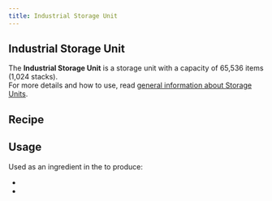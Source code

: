```yaml
---
title: Industrial Storage Unit
---
```


<ItemImage file="industrial_storage_unit" alt="Industrial Storage Unit" size="200" />

## Industrial Storage Unit

The **Industrial Storage Unit** is a storage unit with a capacity of 65,536 items (1,024 stacks).  
For more details and how to use, read [general information about Storage Units](/blocks/item_storage).

## Recipe

<CraftingTable recipe="input techreborn:steel_plate techreborn:steel_plate techreborn:steel_plate input techreborn:advanced_storage_unit techreborn:industrial_machine_frame techreborn:advanced_storage_unit input techreborn:industrial_circuit techreborn:digital_display techreborn:industrial_circuit output techreborn:industrial_storage_unit"/>

## Usage

Used as an ingredient in the <McItem slug="minecraft:crafting_table" inline={true}/> to produce:

- <McItem slug="techreborn:quantum_storage_unit" inline={true}/>
- <McItem slug="techreborn:industrial_tank_unit" inline={true}/>
